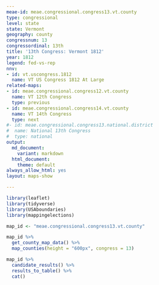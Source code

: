 ```yaml
---
meae-id: meae.congressional.congress13.vt.county
type: congressional
level: state
state: Vermont
geography: county
congressnum: 13
congressordinal: 13th
title: '13th Congress: Vermont 1812'
year: 1812
legend: fed-vs-rep
nnv:
- id: vt.uscongress.1812
  name: VT US Congress 1812 At Large
related-maps:
- id: meae.congressional.congress12.vt.county
  name: VT 12th Congress
  type: previous
- id: meae.congressional.congress14.vt.county
  name: VT 14th Congress
  type: next
#- id: meae.congressional.congress13.national.district
#  name: National 13th Congress
#  type: national
output:
  md_document:
    variant: markdown
  html_document:
    theme: default
always_allow_html: yes
layout: maps-show

---
```


```r
library(leaflet)
library(tidyverse)
library(USAboundaries)
library(mappingelections)

map_id <- "meae.congressional.congress13.vt.county"
```

<div class="map">

```r
map_id %>%
  get_county_map_data() %>%
  map_counties(height = "600px", congress = 13)
```

</div>

<div class="results-table">

```r
map_id %>%
  candidate_results() %>%
  results_to_table() %>%
  cat()
```

</div>
